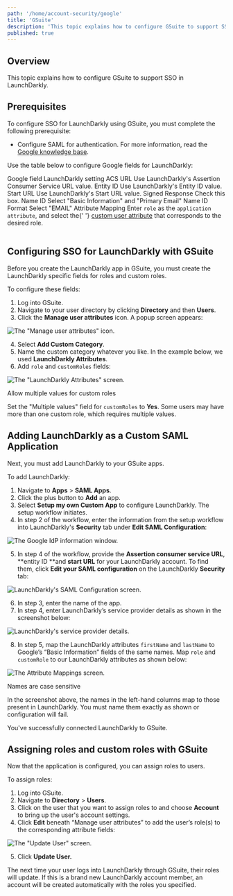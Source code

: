 ```yaml
---
path: '/home/account-security/google'
title: 'GSuite'
description: 'This topic explains how to configure GSuite to support SSO in LaunchDarkly.'
published: true
---
```


## Overview

This topic explains how to configure GSuite to support SSO in LaunchDarkly.

## Prerequisites

To configure SSO for LaunchDarkly using GSuite, you must complete the following prerequisite:

- Configure SAML for authentication. For more information, read the [Google knowledge base](https://support.google.com/a/answer/6087519).

Use the table below to configure Google fields for LaunchDarkly:

<Table>
  <TableHeader>
    <TableHeadCell>Google field</TableHeadCell>
    <TableHeadCell>LaunchDarkly setting</TableHeadCell>
  </TableHeader>
  <TableBody>
    <TableRow>
      <TableCell>ACS URL</TableCell>
      <TableCell>Use LaunchDarkly's Assertion Consumer Service URL value.</TableCell>
    </TableRow>
    <TableRow>
      <TableCell>Entity ID</TableCell>
      <TableCell>Use LaunchDarkly's Entity ID value.</TableCell>
    </TableRow>
    <TableRow>
      <TableCell>Start URL</TableCell>
      <TableCell>Use LaunchDarkly's Start URL value.</TableCell>
    </TableRow>
    <TableRow>
      <TableCell>Signed Response</TableCell>
      <TableCell>Check this box.</TableCell>
    </TableRow>
    <TableRow>
      <TableCell>Name ID</TableCell>
      <TableCell>Select "Basic Information" and "Primary Email"</TableCell>
    </TableRow>
    <TableRow>
      <TableCell>Name ID Format</TableCell>
      <TableCell>Select "EMAIL"</TableCell>
    </TableRow>
    <TableRow>
      <TableCell>Attribute Mapping</TableCell>
      <TableCell>
        Enter <code>role</code> as the <code>application attribute</code>, and select the{' '}
        <a href="https://support.google.com/a/answer/6208725?hl=en">custom user attribute</a> that corresponds to the
        desired role.
      </TableCell>
    </TableRow>
  </TableBody>
</Table>

## Configuring SSO for LaunchDarkly with GSuite

Before you create the LaunchDarkly app in GSuite, you must create the LaunchDarkly specific fields for roles and custom roles.

To configure these fields:

1. Log into GSuite.
2. Navigate to your user directory by clicking **Directory** and then **Users**.
3. Click the **Manage user attributes** icon. A popup screen appears:

![The "Manage user attributes" icon.](google-manage-user-attributes.png)


4. Select **Add Custom Category**.
5. Name the custom category whatever you like. In the example below, we used **LaunchDarkly Attributes**.
6. Add `role` and `customRoles` fields:

![The "LaunchDarkly Attributes" screen.](google-ld-attributes.png)


<Callout intent="info">
<CalloutTitle>Allow multiple values for custom roles</CalloutTitle>
<CalloutDescription>

Set the "Multiple values" field for `customRoles` to **Yes**. Some users may have more than one custom role, which requires multiple values.

</CalloutDescription>
</Callout>

## Adding LaunchDarkly as a Custom SAML Application

Next, you must add LaunchDarkly to your GSuite apps.

To add LaunchDarkly:

1. Navigate to **Apps** > **SAML Apps**.
2. Click the plus button to **Add** an app.
3. Select **Setup my own Custom App** to configure LaunchDarkly. The setup workflow initiates.
4. In step 2 of the workflow, enter the information from the setup workflow into LaunchDarkly's **Security** tab under **Edit SAML Configuration**:

![The Google IdP information window.](google-idp-info.png)


5. In step 4 of the workflow, provide the **Assertion consumer service URL**, **entity ID **and **start URL** for your LaunchDarkly account. To find them, click **Edit your SAML configuration** on the LaunchDarkly **Security** tab:

![LaunchDarkly's SAML Configuration screen.](settings-security-saml-config.png)


6. In step 3, enter the name of the app.
7. In step 4, enter LaunchDarkly’s service provider details as shown in the screenshot below:

![LaunchDarkly's service provider details.](google-ld-service-provider-details.png)


8. In step 5, map the LaunchDarkly attributes `firstName` and `lastName` to Google’s “Basic Information” fields of the same names. Map `role` and `customRole` to our LaunchDarkly attributes as shown below:

![The Attribute Mappings screen.](google-attribute-mapping.png)


<Callout intent="alert">
<CalloutTitle>Names are case sensitive</CalloutTitle>
<CalloutDescription>

In the screenshot above, the names in the left-hand columns map to those present in LaunchDarkly. You must name them exactly as shown or configuration will fail.

</CalloutDescription>
</Callout>

You've successfully connected LaunchDarkly to GSuite.

## Assigning roles and custom roles with GSuite

Now that the application is configured, you can assign roles to users.

To assign roles:

1. Log into GSuite.
2. Navigate to **Directory** > **Users**.
3. Click on the user that you want to assign roles to and choose **Account** to bring up the user's account settings.
4. Click **Edit** beneath “Manage user attributes” to add the user’s role(s) to the corresponding attribute fields:

![The "Update User" screen.](google-update-user.png)

5. Click **Update User.**

The next time your user logs into LaunchDarkly through GSuite, their roles will update. If this is a brand new LaunchDarkly account member, an account will be created automatically with the roles you specified.
